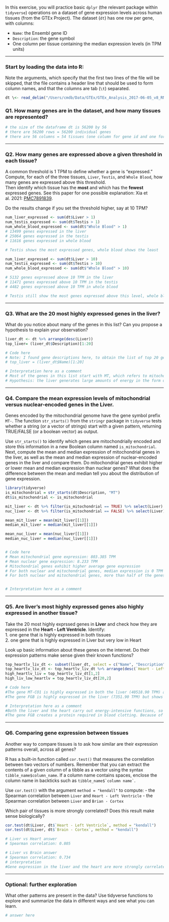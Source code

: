 In this exercise, you will practice basic `dplyr` (the relevant package within `tidyverse`) operations on a dataset of gene expression levels across human tissues (from the GTEx Project). The dataset (`dt`) has one row per gene, with columns:

-   `Name`: the Ensembl gene ID\
-   `Description`: the gene symbol
-   One column per tissue containing the median expression levels (in TPM units)

------------------------------------------------------------------------

### Start by loading the data into R:

Note the arguments, which specify that the first two lines of the file will be skipped, that the file contains a header line that should be used to form column names, and that the columns are tab (`\t`) separated.

```r
dt \<- read_delim("/Users/cmdb/Data/GTEx/GTEx_Analysis_2017-06-05_v8_RNASeQCv1.1.9_gene_median_tpm.gct.gz", skip = 2, col_names = TRUE, delim = "\t")
```

### Q1. How many genes are in the dataset, and how many tissues are represented?

```r

# the size of the dataframe dt is 56200 by 56
# there are 56200 rows = 56200 individual genes
# there are 56 columns = 54 tissues (one column for gene id and one for gene)

```

------------------------------------------------------------------------

### Q2. How many genes are expressed above a given threshold in each tissue?

A common threshold is 1 TPM to define whether a gene is "expressed."\
Compute, for each of the three tissues, `Liver`, `Testis`, and `Whole Blood`, how many genes are expressed above this threshold.\
Then identify which tissue has the **most** and which has the **fewest** expressed genes. See this paper for one possible explanation: Xia et al. 2021: [PMC7891839](https://pmc.ncbi.nlm.nih.gov/articles/PMC7891839/).

Do the results change if you set the threshold higher, say at 10 TPM?

```r

num_liver_expressed <- sum(dt$Liver > 1)
num_testis_expressed <- sum(dt$Testis > 1)
num_whole_blood_expressed <- sum(dt$"Whole Blood" > 1)
# 13499 genes expressed in the liver
# 25064 genes expressed in the testis
# 11616 genes expressed in whole blood

# Testis shows the most expressed genes, whole blood shows the least

num_liver_expressed <- sum(dt$Liver > 10)
num_testis_expressed <- sum(dt$Testis > 10)
num_whole_blood_expressed <- sum(dt$"Whole Blood" > 10)

# 5132 genes expressed above 10 TPM in the liver
# 11471 genes expressed above 10 TPM in the testis
# 4482 genes expressed above 10 TPM in whole blood

# Testis still show the most genes expressed above this level, whole blood still shows the least
```

------------------------------------------------------------------------

### Q3. What are the 20 most highly expressed genes in the liver?

What do you notice about many of the genes in this list? Can you propose a hypothesis to explain your observation?

```r

liver_dt <- dt %>% arrange(desc(Liver))
top_liver= (liver_dt$Description)[1:20]

# Code here
# Note: I found gene descriptions here, to obtain the list of top 20 gene IDs use the command
# top_liver = (liver_dt$Name)[1:20]

# Interpretation here as a comment
# Most of the genes in this list start with MT, which refers to mitochondrial genes
# Hypothesis: the liver generates large amounts of energy in the form of ATP (created via cellular respiration in the mitochondria) in order to carry out its functions

```

------------------------------------------------------------------------

### Q4. Compare the mean expression levels of mitochondrial versus nuclear-encoded genes in the Liver.

Genes encoded by the mitochondrial genome have the gene symbol prefix `MT-`. The function `str_starts()` from the `stringr` package in `tidyverse` tests whether a string (or a vector of strings) start with a given pattern, returning TRUE/FALSE (or a boolean vector) as output.

Use `str_starts()` to identify which genes are mitochondrially encoded and store this information in a new Boolean column named `is_mitochondrial`. Next, compute the mean and median expression of mitochondrial genes in the liver, as well as the mean and median expression of nuclear-encoded genes in the liver and compare them. Do mitochondrial genes exhibit higher or lower mean and median expression than nuclear genes? What does the difference between the mean and median tell you about the distribution of gene expression.

```r
library(tidyverse)
is_mitochondrial = str_starts(dt$Description, "MT")
dt$is_mitochondrial <- is_mitochondrial

mit_liver <- dt %>% filter(is_mitochondrial == TRUE) %>% select(Liver)
nuc_liver <- dt %>% filter(is_mitochondrial == FALSE) %>% select(Liver)

mean_mit_liver = mean(mit_liver[[1]])
median_mit_liver = median(mit_liver[[1]])

mean_nuc_liver = mean(nuc_liver[[1]])
median_nuc_liver = median(nuc_liver[[1]])


# Code here
# Mean mitochondrial gene expression: 803.385 TPM
# Mean nuclear gene expression: 8.233 TPM
# Mitochondrial genes exhibit higher average gene expression
# For both nuclear and mitochondrial genes, median expression is 0 TPM
# For both nuclear and mitochondrial genes, more than half of the genes are not expressed at all (in both cases the distribution is skewed towards zero)


# Interpretation here as a comment
```

------------------------------------------------------------------------

### Q5. Are liver’s most highly expressed genes also highly expressed in another tissue?

Take the 20 most highly exprssed genes in **Liver** and check how they are expressed in the **Heart - Left Ventricle**. Identify:\
1. one gene that is highly expressed in both tissues\
2. one gene that is highly expressed in Liver but very low in Heart

Look up basic information about these genes on the internet. Do their expression patterns make sense given their known functions?

```r

top_heartlv_liv_dt <- subset(liver_dt, select = c("Name", "Description", "Heart - Left Ventricle", "Liver"))[1:20,]
top_heartlv_liv_dt <- top_heartlv_liv_dt %>% arrange(desc(`Heart - Left Ventricle`))
high_heartlv_liv = top_heartlv_liv_dt[1,2]
high_liv_low_heartlv = top_heartlv_liv_dt[20,2]

# Code here
#The gene MT-CO1 is highly expressed in both the liver (40518.90 TPM) and the heart - left ventricle (8.23481e+04 TPM)
#The gene FGB is highly expressed in the liver (7351.90 TPM) but shows very low expression in the heart-lv (2.85234e-02)

# Interpretation here as a comment
#Both the liver and the heart carry out energy-intensive functions, so it makes sense that a mitochondrial gene involved in cellular respiration shows high expression in both tissues
#The gene FGB creates a protein required in blood clotting. Because of its role in detoxifying the blood, liver tissue has very high vasculature, so this makes sense. The left ventricle of the heart is a muscle that undergoes less trauma and has comparatively lower vasculature, so it would not show high expression of this gene
```

------------------------------------------------------------------------

### Q6. Comparing gene expression between tissues

Another way to compare tissues is to ask how similar are their expression patterns overall, across all genes?

R has a built-in function called `cor.test()` that measures the correlation between two vectors of numbers. Remember that you can extract the contents of a given column of a tibble as a vector using the syntax `tibble_name$column_name`. If a column name contains spaces, enclose the column name in backticks such as `` tibble_name$`column name` ``.

Use `cor.test()` with the argument `method = "kendall"` to compute: - the Spearman correlation between `Liver` and `Heart - Left Ventricle` - the Spearman correlation between `Liver` and `Brian - Cortex`

Which pair of tissues is more strongly correlated? Does this result make sense biologically?

```r

cor.test(dt$Liver, dt$`Heart - Left Ventricle`, method = "kendall")
cor.test(dt$Liver, dt$`Brain - Cortex`, method = "kendall")

# Liver vs Heart answer
# Spearman correlation: 0.805

# Liver vs Brain answer
# Spearman correlation: 0.734
# interpretation
#Gene expression in the liver and the heart are more strongly correlated. This does make sense biologically, given that brain tissue is made up of cell types that are not found anywhere else.
```

------------------------------------------------------------------------

### Optional: further exploration

What other patterns are present in the data? Use tidyverse functions to explore and summarize the data in different ways and see what you can learn.

```r
# answer here
```
